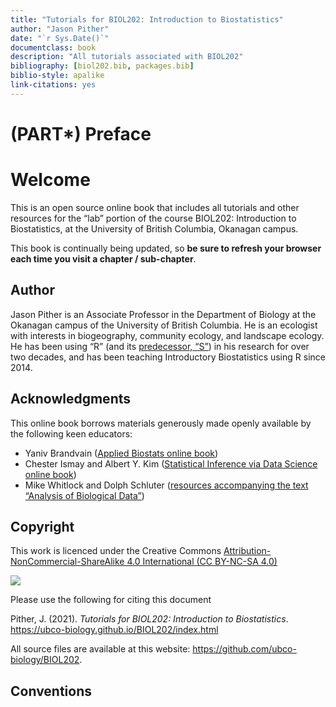 ```yaml
--- 
title: "Tutorials for BIOL202: Introduction to Biostatistics"
author: "Jason Pither"
date: "`r Sys.Date()`"
documentclass: book
description: "All tutorials associated with BIOL202"
bibliography: [biol202.bib, packages.bib]
biblio-style: apalike
link-citations: yes
---
```


# (PART\*) Preface {-}

# Welcome {-}

This is an open source online book that includes all tutorials and other resources for the "lab" portion of the course BIOL202: Introduction to Biostatistics, at the University of British Columbia, Okanagan campus.

This book is continually being updated, so **be sure to refresh your browser each time you visit a chapter / sub-chapter**.

## Author {-}

Jason Pither is an Associate Professor in the Department of Biology at the Okanagan campus of the University of British Columbia. He is an ecologist with interests in biogeography, community ecology, and landscape ecology. He has been using "R" (and its [predecessor, "S"](https://en.wikipedia.org/wiki/R_(programming_language)#History)) in his research for over two decades, and has been teaching Introductory Biostatistics using R since 2014.  

## Acknowledgments{-}

This online book borrows materials generously made openly available by the following keen educators:  

+ Yaniv Brandvain ([Applied Biostats online book](https://www.bookdown.org/ybrandvain/Applied-Biostats/))
+ Chester Ismay and Albert Y. Kim ([Statistical Inference via Data Science online book](https://moderndive.com/))
+ Mike Whitlock and Dolph Schluter ([resources accompanying the text "Analysis of Biological Data"](https://whitlockschluter3e.zoology.ubc.ca/index.html))

## Copyright {-}

This work is licenced under the Creative Commons [Attribution-NonCommercial-ShareAlike 4.0 International (CC BY-NC-SA 4.0)](https://creativecommons.org/licenses/by-nc-sa/4.0/)

![](./more/creative-commons-783531_1280.png)

Please use the following for citing this document

Pither, J. (2021). *Tutorials for BIOL202: Introduction to Biostatistics*. [https://ubco-biology.github.io/BIOL202/index.html](https://ubco-biology.github.io/BIOL202/index.html)

All source files are available at this website:  [https://github.com/ubco-biology/BIOL202](https://github.com/ubco-biology/BIOL202).

## Conventions {-}